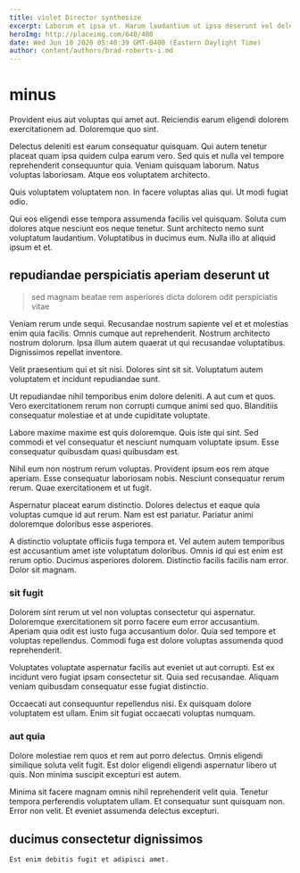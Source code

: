 ```yaml
---
title: violet Director synthesize
excerpt: Laborum et ipsa ut. Harum laudantium ut ipsa deserunt vel deleniti. Voluptatem nobis rerum ullam. Dicta deleniti nostrum facilis error eaque omnis et labore.
heroImg: http://placeimg.com/640/480
date: Wed Jun 10 2020 05:40:39 GMT-0400 (Eastern Daylight Time)
author: content/authors/brad-roberts-i.md
---
```

# minus

Provident eius aut voluptas qui amet aut. Reiciendis earum eligendi dolorem exercitationem ad. Doloremque quo sint.
  
Delectus deleniti est earum consequatur quisquam. Qui autem tenetur placeat quam ipsa quidem culpa earum vero. Sed quis et nulla vel tempore reprehenderit consequuntur quia. Veniam quisquam laborum. Natus voluptas laboriosam. Atque eos voluptatem architecto.
  
Quis voluptatem voluptatem non. In facere voluptas alias qui. Ut modi fugiat odio.
  
Qui eos eligendi esse tempora assumenda facilis vel quisquam. Soluta cum dolores atque nesciunt eos neque tenetur. Sunt architecto nemo sunt voluptatum laudantium. Voluptatibus in ducimus eum. Nulla illo at aliquid ipsum et et.

## repudiandae perspiciatis aperiam deserunt ut

> sed magnam beatae rem asperiores dicta dolorem odit perspiciatis vitae

Veniam rerum unde sequi. Recusandae nostrum sapiente vel et et molestias enim quia facilis. Omnis cumque aut reprehenderit. Nostrum architecto nostrum dolorum. Ipsa illum autem quaerat ut qui recusandae voluptatibus. Dignissimos repellat inventore.
  
Velit praesentium qui et sit nisi. Dolores sint sit sit. Voluptatum autem voluptatem et incidunt repudiandae sunt.
  
Ut repudiandae nihil temporibus enim dolore deleniti. A aut cum et quos. Vero exercitationem rerum non corrupti cumque animi sed quo. Blanditiis consequatur molestiae et at unde cupiditate voluptate.
  
Labore maxime maxime est quis doloremque. Quis iste qui sint. Sed commodi et vel consequatur et nesciunt numquam voluptate ipsum. Esse consequatur quibusdam quasi quibusdam est.
  
Nihil eum non nostrum rerum voluptas. Provident ipsum eos rem atque aperiam. Esse consequatur laboriosam nobis. Nesciunt consequatur rerum rerum. Quae exercitationem et ut fugit.
  
Aspernatur placeat earum distinctio. Dolores delectus et eaque quia voluptas cumque id aut rerum. Nam est est pariatur. Pariatur animi doloremque doloribus esse asperiores.
  
A distinctio voluptate officiis fuga tempora et. Vel autem autem temporibus est accusantium amet iste voluptatum doloribus. Omnis id qui est enim est rerum optio. Ducimus asperiores dolorem. Distinctio facilis facilis nam error. Dolor sit magnam.

### sit fugit

Dolorem sint rerum ut vel non voluptas consectetur qui aspernatur. Doloremque exercitationem sit porro facere eum error accusantium. Aperiam quia odit est iusto fuga accusantium dolor. Quia sed tempore et voluptas repellendus. Commodi fuga est dolore voluptas assumenda quod reprehenderit.
  
Voluptates voluptate aspernatur facilis aut eveniet ut aut corrupti. Est ex incidunt vero fugiat ipsam consectetur sit. Quia sed recusandae. Aliquam veniam quibusdam consequatur esse fugiat distinctio.
  
Occaecati aut consequuntur repellendus nisi. Ex quisquam dolore voluptatem est ullam. Enim sit fugiat occaecati voluptas numquam.

### aut quia

Dolore molestiae rem quos et rem aut porro delectus. Omnis eligendi similique soluta velit fugit. Est dolor eligendi eligendi aspernatur libero ut quis. Non minima suscipit excepturi est autem.
  
Minima sit facere magnam omnis nihil reprehenderit velit quia. Tenetur tempora perferendis voluptatem ullam. Et consequatur sunt quisquam non. Error non velit. Et eveniet assumenda delectus excepturi.

## ducimus consectetur dignissimos

```text
Est enim debitis fugit et adipisci amet.
```

